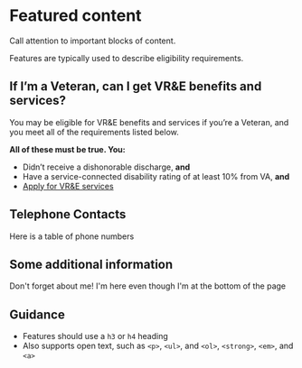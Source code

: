 
<Meta title="Library/On this page" />

# Featured content

Call attention to important blocks of content.

Features are typically used to describe eligibility requirements.

<Canvas>
  <article>
    <section id="table-of-contents">
      <h2 />
      <ul>
      </ul>
    </section>
    <h2 id="if-im-a-veteran">If I’m a Veteran, can I get VR&amp;E benefits and services?</h2>
    <p>You may be eligible for VR&amp;E benefits and services if you’re a Veteran, and you meet all of the requirements listed below.</p>
    <p><strong>All of these must be true. You:</strong></p>
    <ul>
      <li>Didn’t receive a dishonorable discharge, <strong>and</strong></li>
      <li>Have a service-connected disability rating of at least 10% from VA, <strong>and</strong></li>
      <li><a href="#">Apply for VR&amp;E services</a></li>
    </ul>
    <h2 id="telephone-contacts">Telephone Contacts</h2>
    <p>Here is a table of phone numbers</p>
    <Contacts />
    <h2 id="some-additional-info">Some additional information</h2>
    <p>Don't forget about me! I'm here even though I'm at the bottom of the page</p>
  </article>
</Canvas>

## Guidance

* Features should use a `h3` or `h4` heading
* Also supports open text, such as `<p>`, `<ul>`, and `<ol>`, `<strong>`, `<em>`, and `<a>`

